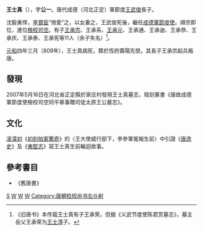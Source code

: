 {{Infobox_Person
| name =王士真
|image=
| caption=
|box_width=170px
|occupation= 軍人
| period = 8世紀
|birth_name=
| other_names =王公一
| Sex =男
|birth_date=?
|birth_place=成德
|death_date=809年
|death_place=成德
| nationality =唐朝
| residence =
| party =
| religion =
| spouse = 
| relatives =父 [[王武俊|王武俊]]<br>子 [[王承宗|王承宗]]、[[王承元|王承元]]、[[王承系|王承系]]、王承通、王承迪、王承恭、王承庆、王承泰、王承宪及其余2人<br>女 [[李承鼎|李承鼎]]妻
| educate =
| past =成德軍節度使<br>[[檢校司空|檢校司空]]
| work =
| award = 
}}
'''王士真'''（{{bd|759年||809年||catIdx=W}}），字'''公一'''。唐代成德（河北正定）軍節度[[王武俊|王武俊]]長子。

沈毅勇悍，[[李宝臣_(唐朝)|李寶臣]]“倚愛”之，以女妻之，王武俊死後，繼任[[成德軍節度使|成德軍節度使]]。順宗即位，進位[[檢校司空|檢校司空]]。有子[[王承宗|王承宗]]、王承系、[[王承元|王承元]]、王承通、王承迪、王承恭、王承庆、王承泰、王承宪等11人（余子失名）<ref>《旧唐书》本传载王士真有子王承荣，但据《义武节度使陈君赏墓志》，墓主岳父王承荣为[[王士清|王士清]]子。</ref>。

[[元和_(唐)|元和]]四年三月（809年），王士真病死，葬於恆府壽陽先塋。其長子王承宗起兵叛唐。


== 發現 ==
2007年5月16日在河北省正定縣於家庄村發現王士真墓志，陰刻篆書《唐故成德軍節度使檢校司空同平章事贈司徒太原王公墓志》。

== 文化 ==
[[凌濛初|凌濛初]]《[[初刻拍案驚奇|初刻拍案驚奇]]》的〈王大使威行部下，李參軍冤報生前〉中引證《[[唐逸史|唐逸史]]》及《[[夷堅志|夷堅志]]》寫王士真生前輪迴故事。

==參考書目==
* 《舊唐書》

{{start box}}
{{s-before|父·[[王武俊|王武俊]]}}
{{s-title|[[成德節度使|成德節度使]]}}
{{s-after|子·[[王承宗|王承宗]]}}

[[Category:王姓|S]]
[[Category:成德軍節度使|W]]
[[Category:唐朝三公|W]]
[[Category:唐朝同中书门下平章事|W]]
[[Category:唐朝检校尚书左仆射|Category:唐朝检校尚书左仆射]]
